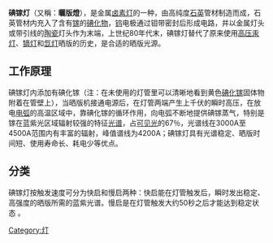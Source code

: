 {{unreferenced|time=2011-11-05T12:34:37+00:00}}
'''碘镓灯'''（又稱：'''曬版燈'''），是金属[[卤素灯|卤素灯]]的一种，由高纯度[[石英|石英]]管材制造而成，石英管材内充入了含有[[镓|镓]]的[[碘化物|碘化物]]，[[钨|钨]]电极通过钼带密封后形成电路，并以金属灯头或带引线的[[陶瓷|陶瓷]]灯头作为末端，上世纪80年代末，碘镓灯替代了原来使用[[高压汞灯|高压汞灯]]、[[镝灯|镝灯]]和[[氙灯|氙灯]]晒版的历史，是合适的晒版光源。

== 工作原理 ==
碘镓灯内添加有碘化镓（注：在未使用的灯管里可以清晰地看到黄色[[碘化镓|碘化镓]]固体物附着在管壁上），当晒版机接通电源后，在灯管两端产生上千伏的瞬时高压，在放电[[电弧|电弧]]的高温区域中，靠碘化镓的循环作用，向电弧不断地提供碘镓蒸气，特别是镓在蓝紫光区域辐射较强的特征[[光谱|光谱]]，占[[可见光|可见光]]的67％，光谱线在3000A至4500A范围内有丰富的辐射，峰值谱线为4200A；碘镓灯具有光谱稳定、晒版时间短、使用寿命长、耗电少等优点。

== 分类 ==
碘镓灯按触发速度可分为快启和慢启两种：快启能在灯管触发后，瞬时发出稳定、高强度的晒版所需的蓝紫光谱。慢启是在灯管触发大约50秒之后才能达到稳定状态 。

{{ArtificialLightSources}}

[[Category:灯|Category:灯]]